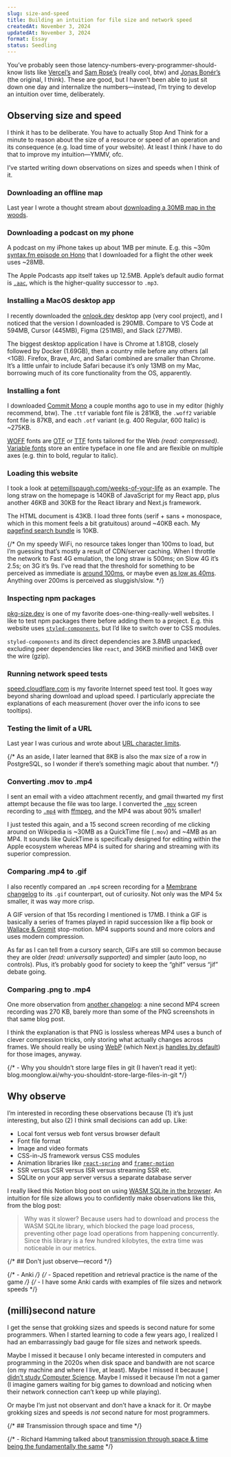 ```yaml
---
slug: size-and-speed
title: Building an intuition for file size and network speed
createdAt: November 3, 2024
updatedAt: November 3, 2024
format: Essay
status: Seedling
---
```


You’ve probably seen those latency-numbers-every-programmer-should-know lists like [Vercel’s](https://vercel.com/blog/latency-numbers-every-web-developer-should-know) and [Sam Rose’s](https://samwho.dev/numbers/) (really cool, btw) and [Jonas Bonér’s](https://gist.github.com/jboner/2841832) (the original, I think). These are good, but I haven’t been able to just sit down one day and internalize the numbers—instead, I’m trying to develop an intuition over time, deliberately.

## Observing size and speed

I think it has to be deliberate. You have to actually Stop And Think for a minute to reason about the size of a resource or speed of an operation and its consequence (e.g. load time of your website). At least I think _I_ have to do that to improve my intuition—YMMV, ofc.

I’ve started writing down observations on sizes and speeds when I think of it.

### Downloading an offline map

Last year I wrote a thought stream about [downloading a 30MB map in the woods](/map-in-the-woods).

### Downloading a podcast on my phone

A podcast on my iPhone takes up about 1MB per minute. E.g. this ~30m [syntax.fm episode on Hono](https://syntax.fm/837) that I downloaded for a flight the other week uses ~28MB.

The Apple Podcasts app itself takes up 12.5MB. Apple’s default audio format is [`.aac`](https://en.wikipedia.org/wiki/Advanced_Audio_Coding), which is the higher-quality successor to `.mp3`.

### Installing a MacOS desktop app

I recently downloaded the [onlook.dev](https://onlook.dev/) desktop app (very cool project), and I noticed that the version I downloaded is 290MB. Compare to VS Code at 594MB, Cursor (445MB), Figma (251MB), and Slack (277MB).

The biggest desktop application I have is Chrome at 1.81GB, closely followed by Docker (1.69GB), then a country mile before any others (all \<1GB). Firefox, Brave, Arc, and Safari combined are smaller than Chrome. It’s a little unfair to include Safari because it’s only 13MB on my Mac, borrowing much of its core functionality from the OS, apparently.

### Installing a font

I downloaded [Commit Mono](https://commitmono.com/) a couple months ago to use in my editor (highly recommend, btw). The `.ttf` variable font file is 281KB, the `.woff2` variable font file is 87KB, and each `.otf` variant (e.g. 400 Regular, 600 Italic) is ~275KB.

[WOFF](https://en.wikipedia.org/wiki/Web_Open_Font_Format) fonts are [OTF](https://en.wikipedia.org/wiki/OpenType) or [TTF](https://en.wikipedia.org/wiki/TrueType) fonts tailored for the Web _(read: compressed)_. [Variable fonts](https://en.wikipedia.org/wiki/Variable_font) store an entire typeface in one file and are flexible on multiple axes (e.g. thin to bold, regular to italic).

### Loading this website

I took a look at [petemillspaugh.com/weeks-of-your-life](/weeks-of-your-life) as an example. The long straw on the homepage is 140KB of JavaScript for my React app, plus another 46KB and 30KB for the React library and Next.js framework.

The HTML document is 43KB. I load three fonts (serif + sans + monospace, which in this moment feels a bit gratuitous) around ~40KB each. My [pagefind search bundle](https://www.petemillspaugh.com/nextjs-search-with-pagefind) is 10KB.

{/* On my speedy WiFi, no resource takes longer than 100ms to load, but I’m guessing that’s mostly a result of CDN/server caching. When I throttle the network to Fast 4G emulation, the long straw is 500ms; on Slow 4G it’s 2.5s; on 3G it’s 9s. I’ve read that the threshold for something to be perceived as immediate is [around 100ms](https://x.com/JoshWComeau/status/1837242254315950204), or maybe even [as low as 40ms](https://www.researchgate.net/publication/225761257_Cognitive_processing_and_time_perception). Anything over 200ms is perceived as sluggish/slow. */}

### Inspecting npm packages

[pkg-size.dev](https://pkg-size.dev) is one of my favorite does-one-thing-really-well websites. I like to test npm packages there before adding them to a project. E.g. this website uses [`styled-components`](https://pkg-size.dev/styled-components), but I’d like to switch over to CSS modules.

`styled-components` and its direct dependencies are 3.8MB unpacked, excluding peer dependencies like `react`, and 36KB minified and 14KB over the wire (gzip).

### Running network speed tests

[speed.cloudflare.com](https://speed.cloudflare.com/) is my favorite Internet speed test tool. It goes way beyond sharing download and upload speed. I particularly appreciate the explanations of each measurement (hover over the info icons to see tooltips).

### Testing the limit of a URL

Last year I was curious and wrote about [URL character limits](/url-character-limit).

{/* As an aside, I later learned that 8KB is also the max size of a row in PostgreSQL, so I wonder if there’s something magic about that number. */}

### Converting .mov to .mp4

I sent an email with a video attachment recently, and gmail thwarted my first attempt because the file was too large. I converted the [`.mov`](https://en.wikipedia.org/wiki/QuickTime_File_Format) screen recording to [`.mp4`](https://en.wikipedia.org/wiki/MP4_file_format) with [ffmpeg](https://ffmpeg.org/), and the MP4 was about 90% smaller!

I just tested this again, and a 15 second screen recording of me clicking around on Wikipedia is ~30MB as a QuickTime file (`.mov`) and ~4MB as an MP4. It sounds like QuickTime is specifically designed for editing within the Apple ecosystem whereas MP4 is suited for sharing and streaming with its superior compression.

### Comparing .mp4 to .gif

I also recently compared an `.mp4` screen recording for a [Membrane changelog](https://www.membrane.io/blog/changelog-0.4) to its `.gif` counterpart, out of curiosity. Not only was the MP4 5x smaller, it was way more crisp.

A GIF version of that 15s recording I mentioned is 17MB. I think a GIF is basically a series of frames played in rapid succession like a flip book or [Wallace & Gromit](https://en.wikipedia.org/wiki/Wallace_%26_Gromit) stop-motion. MP4 supports sound and more colors and uses modern compression.

As far as I can tell from a cursory search, GIFs are still so common because they are older _(read: universally supported)_ and simpler (auto loop, no controls). Plus, it’s probably good for society to keep the “ghif” versus “jif” debate going.

### Comparing .png to .mp4

One more observation from [another changelog](https://www.membrane.io/blog/changelog-0.9): a nine second MP4 screen recording was 270 KB, barely more than some of the PNG screenshots in that same blog post.

I think the explanation is that PNG is lossless whereas MP4 uses a bunch of clever compression tricks, only storing what actually changes across frames. We should really be using [WebP](https://en.wikipedia.org/wiki/WebP) (which Next.js [handles by default](/nextjs-automatic-webp)) for those images, anyway.

{/* - Why you shouldn’t store large files in git (I haven’t read it yet): blog.moonglow.ai/why-you-shouldnt-store-large-files-in-git */}

## Why observe

I’m interested in recording these observations because (1) it’s just interesting, but also (2) I think small decisions can add up. Like:

- Local font versus web font versus browser default
- Font file format
- Image and video formats
- CSS-in-JS framework versus CSS modules
- Animation libraries like [`react-spring`](https://pkg-size.dev/react-spring?no-peers) and [`framer-motion`](https://pkg-size.dev/framer-motion?no-peers)
- SSR versus CSR versus ISR versus streaming SSR etc.
- SQLite on your app server versus a separate database server

I really liked this Notion blog post on using [WASM SQLite in the browser](https://www.notion.so/blog/how-we-sped-up-notion-in-the-browser-with-wasm-sqlite). An intuition for file size allows you to confidently make observations like this, from the blog post:

> Why was it slower? Because users had to download and process the WASM SQLite library, which blocked the page load process, preventing other page load operations from happening concurrently. Since this library is a few hundred kilobytes, the extra time was noticeable in our metrics.

{/* ## Don't just observe—record */}

{/* - Anki */}
{/* - Spaced repetition and retrieval practice is the name of the game */}
{/* - I have some Anki cards with examples of file sizes and network speeds */}

## (milli)second nature

I get the sense that grokking sizes and speeds is second nature for some programmers. When I started learning to code a few years ago, I realized I had an embarrassingly bad gauge for file sizes and network speeds.

Maybe I missed it because I only became interested in computers and programming in the 2020s when disk space and bandwith are not scarce (on my machine and where I live, at least). Maybe I missed it because [I didn’t study Computer Science](/should-i-learn-computer-science). Maybe I missed it because I’m not a gamer (I imagine gamers waiting for big games to download and noticing when their network connection can’t keep up while playing).

Or maybe I’m just not observant and don’t have a knack for it. Or maybe grokking sizes and speeds is _not_ second nature for most programmers.

{/* ## Transmission through space and time */}

{/* - Richard Hamming talked about [transmission through space & time being the fundamentally the same](/the-art-of-doing-science-and-engineering#on-transmission-through-time-versus-transmission-through-space-17-126) */}
